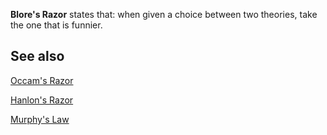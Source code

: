'''Blore's Razor''' states that: when given a choice between two theories, take the one that is funnier.

== See also ==

[[Occam's Razor]]

[[Hanlon's Razor]]

[[Murphy's Law]]